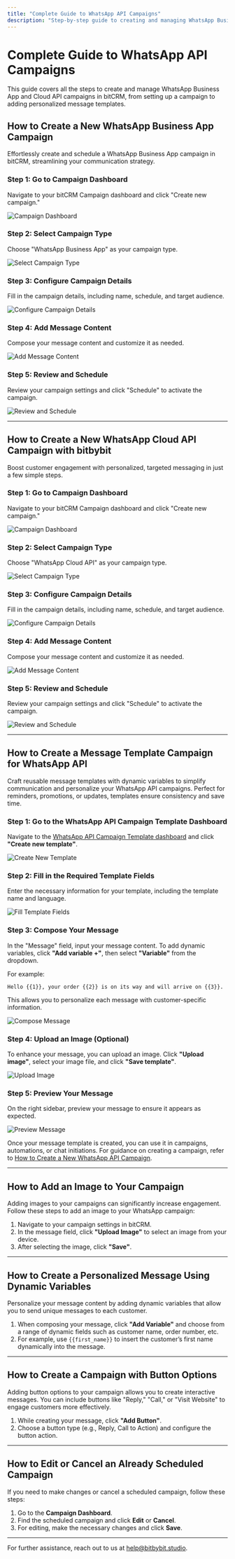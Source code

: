 ```yaml
---
title: "Complete Guide to WhatsApp API Campaigns"
description: "Step-by-step guide to creating and managing WhatsApp Business App and Cloud API campaigns with bitbybit."
---
```



# Complete Guide to WhatsApp API Campaigns

This guide covers all the steps to create and manage WhatsApp Business App and Cloud API campaigns in bitCRM, from setting up a campaign to adding personalized message templates.

## How to Create a New WhatsApp Business App Campaign

Effortlessly create and schedule a WhatsApp Business App campaign in bitCRM, streamlining your communication strategy.

### Step 1: Go to Campaign Dashboard

Navigate to your bitCRM Campaign dashboard and click "Create new campaign."

<img
  src="/images/campaign-dashboard.png"
  alt="Campaign Dashboard"
  className="rounded-lg"
/>

### Step 2: Select Campaign Type

Choose "WhatsApp Business App" as your campaign type.

<img
  src="/images/select-campaign-type.png"
  alt="Select Campaign Type"
  className="rounded-lg"
/>

### Step 3: Configure Campaign Details

Fill in the campaign details, including name, schedule, and target audience.

<img
  src="/images/configure-campaign-details.png"
  alt="Configure Campaign Details"
  className="rounded-lg"
/>

### Step 4: Add Message Content

Compose your message content and customize it as needed.

<img
  src="/images/add-message-content.png"
  alt="Add Message Content"
  className="rounded-lg"
/>

### Step 5: Review and Schedule

Review your campaign settings and click "Schedule" to activate the campaign.

<img
  src="/images/review-and-schedule.png"
  alt="Review and Schedule"
  className="rounded-lg"
/>

---

## How to Create a New WhatsApp Cloud API Campaign with bitbybit

Boost customer engagement with personalized, targeted messaging in just a few simple steps.

### Step 1: Go to Campaign Dashboard

Navigate to your bitCRM Campaign dashboard and click "Create new campaign."

<img
  src="/images/campaign-dashboard.png"
  alt="Campaign Dashboard"
  className="rounded-lg"
/>

### Step 2: Select Campaign Type

Choose "WhatsApp Cloud API" as your campaign type.

<img
  src="/images/select-campaign-type.png"
  alt="Select Campaign Type"
  className="rounded-lg"
/>

### Step 3: Configure Campaign Details

Fill in the campaign details, including name, schedule, and target audience.

<img
  src="/images/configure-campaign-details.png"
  alt="Configure Campaign Details"
  className="rounded-lg"
/>

### Step 4: Add Message Content

Compose your message content and customize it as needed.

<img
  src="/images/add-message-content.png"
  alt="Add Message Content"
  className="rounded-lg"
/>

### Step 5: Review and Schedule

Review your campaign settings and click "Schedule" to activate the campaign.

<img
  src="/images/review-and-schedule.png"
  alt="Review and Schedule"
  className="rounded-lg"
/>

---

## How to Create a Message Template Campaign for WhatsApp API

Craft reusable message templates with dynamic variables to simplify communication and personalize your WhatsApp API campaigns. Perfect for reminders, promotions, or updates, templates ensure consistency and save time.

### Step 1: Go to the WhatsApp API Campaign Template Dashboard

Navigate to the [WhatsApp API Campaign Template dashboard](https://app.bitbybit.studio) and click **"Create new template"**.

<img
  src="/images/create-new-template.png"
  alt="Create New Template"
  className="rounded-lg"
/>

### Step 2: Fill in the Required Template Fields

Enter the necessary information for your template, including the template name and language.

<img
  src="/images/fill-template-fields.png"
  alt="Fill Template Fields"
  className="rounded-lg"
/>

### Step 3: Compose Your Message

In the "Message" field, input your message content. To add dynamic variables, click **"Add variable +"**, then select **"Variable"** from the dropdown.

For example:

`Hello {{1}}, your order {{2}} is on its way and will arrive on {{3}}.`

This allows you to personalize each message with customer-specific information.

<img
  src="/images/compose-message.png"
  alt="Compose Message"
  className="rounded-lg"
/>

### Step 4: Upload an Image (Optional)

To enhance your message, you can upload an image. Click **"Upload image"**, select your image file, and click **"Save template"**.

<img src="/images/upload-image.png" alt="Upload Image" className="rounded-lg" />

### Step 5: Preview Your Message

On the right sidebar, preview your message to ensure it appears as expected.

<img
  src="/images/preview-message.png"
  alt="Preview Message"
  className="rounded-lg"
/>

Once your message template is created, you can use it in campaigns, automations, or chat initiations. For guidance on creating a campaign, refer to [How to Create a New WhatsApp API Campaign](https://www.bitbybit.studio/knowledge-base/how-to-create-a-new-whatsapp-api-campaign).

---

## How to Add an Image to Your Campaign

Adding images to your campaigns can significantly increase engagement. Follow these steps to add an image to your WhatsApp campaign:

1. Navigate to your campaign settings in bitCRM.
2. In the message field, click **"Upload Image"** to select an image from your device.
3. After selecting the image, click **"Save"**.

---

## How to Create a Personalized Message Using Dynamic Variables

Personalize your message content by adding dynamic variables that allow you to send unique messages to each customer.

1. When composing your message, click **"Add Variable"** and choose from a range of dynamic fields such as customer name, order number, etc.
2. For example, use `{{first_name}}` to insert the customer’s first name dynamically into the message.

---

## How to Create a Campaign with Button Options

Adding button options to your campaign allows you to create interactive messages. You can include buttons like "Reply," "Call," or "Visit Website" to engage customers more effectively.

1. While creating your message, click **"Add Button"**.
2. Choose a button type (e.g., Reply, Call to Action) and configure the button action.

---

## How to Edit or Cancel an Already Scheduled Campaign

If you need to make changes or cancel a scheduled campaign, follow these steps:

1. Go to the **Campaign Dashboard**.
2. Find the scheduled campaign and click **Edit** or **Cancel**.
3. For editing, make the necessary changes and click **Save**.

---

For further assistance, reach out to us at [help@bitbybit.studio](mailto:help@bitbybit.studio).
